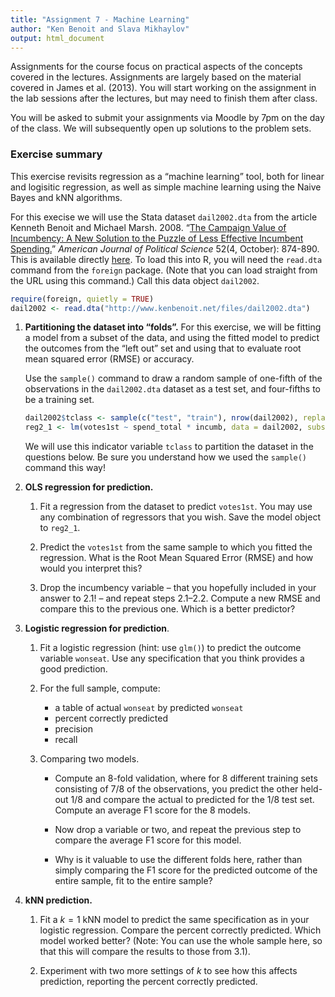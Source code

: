```yaml
---
title: "Assignment 7 - Machine Learning"
author: "Ken Benoit and Slava Mikhaylov"
output: html_document
---
```


Assignments for the course focus on practical aspects of the concepts covered in the lectures. Assignments are largely based on the material covered in James et al. (2013). You will start working on the assignment in the lab sessions after the lectures, but may need to finish them after class.

You will be asked to submit your assignments via Moodle by 7pm on the day of the class. We will subsequently open up solutions to the problem sets. 

### Exercise summary

This exercise revisits regression as a "machine learning" tool, both for linear and logisitic regression, as well as simple machine learning using the Naive Bayes and kNN algorithms.   

For this execise we will use the Stata dataset  `dail2002.dta` from the article Kenneth Benoit and Michael Marsh. 2008. "[The Campaign Value of Incumbency: A New Solution to the Puzzle of Less Effective Incumbent Spending.](http://www.kenbenoit.net/pdfs/ajps_348.pdf)" *American Journal of Political Science* 52(4, October): 874-890.  This is available directly  [here](http://www.kenbenoit.net/files/dail2002.dta).  To load this into R, you will need the `read.dta` command from the `foreign` package.  (Note that you can load straight from the URL using this command.)  Call this data object `dail2002`. 
```r
require(foreign, quietly = TRUE)
dail2002 <- read.dta("http://www.kenbenoit.net/files/dail2002.dta")
```
    
1.  **Partitioning the dataset into "folds".**  For this exercise, we will be fitting a model from 
    a subset of the data, and using the fitted model to predict the outcomes from the "left out" set 
    and using that to evaluate root mean squared error (RMSE) or accuracy.
    
    Use the `sample()` command to draw a random sample of one-fifth of the observations in the `dail2002.dta` dataset as a test set, and four-fifths to be a training set.
    ```r
    dail2002$tclass <- sample(c("test", "train"), nrow(dail2002), replace = TRUE, prob = c(.2, .8))
    reg2_1 <- lm(votes1st ~ spend_total * incumb, data = dail2002, subset = (tclass=="train"))
    ```
    
    We will use this indicator variable `tclass` to partition the dataset in the questions below.  Be sure you understand how we used the `sample()` command this way!
    
2.  **OLS regression for prediction.**

    1.  Fit a regression from the dataset to predict `votes1st`.  You may use any combination of
        regressors that you wish.  Save the model object to `reg2_1`.
        
    2.  Predict the `votes1st` from the same sample to which you fitted the regression.  What is the 
        Root Mean Squared Error (RMSE) and how would you interpret this?
        
    3.  Drop the incumbency variable -- that you hopefully included in your answer to 2.1! -- and
        repeat steps 2.1--2.2.  Compute a new RMSE and compare this to the previous one.  Which
        is a better predictor?
        
3.  **Logistic regression for prediction**.

    1.  Fit a logistic regression (hint: use `glm()`) to predict the outcome variable `wonseat`.  Use 
        any specification that you think provides a good prediction.
    
    2.  For the full sample, compute:
        
        *  a table of actual `wonseat` by predicted `wonseat`
        *  percent correctly predicted
        *  precision
        *  recall
    
    3.  Comparing two models.
    
        *  Compute an 8-fold validation, where for 8 different training sets consisting of 7/8 of the observations, you predict the other held-out 1/8 and compare the actual to predicted for the 1/8 test set.  Compute an average F1 score for the 8 models.
        
        *  Now drop a variable or two, and repeat the previous step to compare the average F1 score for this model.
        
        *  Why is it valuable to use the different folds here, rather than simply comparing the F1 score for the predicted outcome of the entire sample, fit to the entire sample?
    
    
4.  **kNN prediction.**

    1.  Fit a $k=1$ kNN model to predict the same specification as in your logistic regression.  Compare the 
        percent correctly predicted.  Which model worked better?  (Note: You can use the whole sample here, so that this will compare the results to those from 3.1).
        
    2.  Experiment with two more settings of $k$ to see how this affects prediction, reporting the percent
        correctly predicted.

